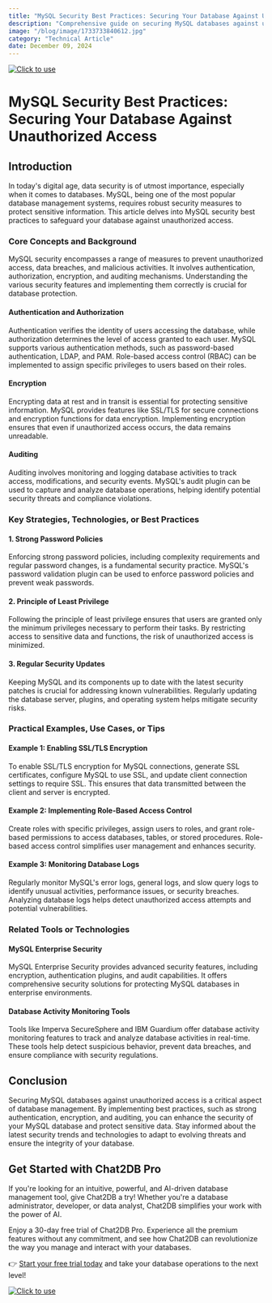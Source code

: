 ```yaml
---
title: "MySQL Security Best Practices: Securing Your Database Against Unauthorized Access"
description: "Comprehensive guide on securing MySQL databases against unauthorized access with best practices and techniques."
image: "/blog/image/1733733840612.jpg"
category: "Technical Article"
date: December 09, 2024
---
```

[![Click to use](/image/blog/bg/chat2db1.png)](https://app.chat2db.ai/)
# MySQL Security Best Practices: Securing Your Database Against Unauthorized Access


<Authors date="December 09, 2024">
  <Author name="Aiden Stone" link="https://chat2db.ai" />
</Authors>

## Introduction

In today's digital age, data security is of utmost importance, especially when it comes to databases. MySQL, being one of the most popular database management systems, requires robust security measures to protect sensitive information. This article delves into MySQL security best practices to safeguard your database against unauthorized access.

### Core Concepts and Background

MySQL security encompasses a range of measures to prevent unauthorized access, data breaches, and malicious activities. It involves authentication, authorization, encryption, and auditing mechanisms. Understanding the various security features and implementing them correctly is crucial for database protection.

#### Authentication and Authorization

Authentication verifies the identity of users accessing the database, while authorization determines the level of access granted to each user. MySQL supports various authentication methods, such as password-based authentication, LDAP, and PAM. Role-based access control (RBAC) can be implemented to assign specific privileges to users based on their roles.

#### Encryption

Encrypting data at rest and in transit is essential for protecting sensitive information. MySQL provides features like SSL/TLS for secure connections and encryption functions for data encryption. Implementing encryption ensures that even if unauthorized access occurs, the data remains unreadable.

#### Auditing

Auditing involves monitoring and logging database activities to track access, modifications, and security events. MySQL's audit plugin can be used to capture and analyze database operations, helping identify potential security threats and compliance violations.

### Key Strategies, Technologies, or Best Practices

#### 1. Strong Password Policies

Enforcing strong password policies, including complexity requirements and regular password changes, is a fundamental security practice. MySQL's password validation plugin can be used to enforce password policies and prevent weak passwords.

#### 2. Principle of Least Privilege

Following the principle of least privilege ensures that users are granted only the minimum privileges necessary to perform their tasks. By restricting access to sensitive data and functions, the risk of unauthorized access is minimized.

#### 3. Regular Security Updates

Keeping MySQL and its components up to date with the latest security patches is crucial for addressing known vulnerabilities. Regularly updating the database server, plugins, and operating system helps mitigate security risks.

### Practical Examples, Use Cases, or Tips

#### Example 1: Enabling SSL/TLS Encryption

To enable SSL/TLS encryption for MySQL connections, generate SSL certificates, configure MySQL to use SSL, and update client connection settings to require SSL. This ensures that data transmitted between the client and server is encrypted.

#### Example 2: Implementing Role-Based Access Control

Create roles with specific privileges, assign users to roles, and grant role-based permissions to access databases, tables, or stored procedures. Role-based access control simplifies user management and enhances security.

#### Example 3: Monitoring Database Logs

Regularly monitor MySQL's error logs, general logs, and slow query logs to identify unusual activities, performance issues, or security breaches. Analyzing database logs helps detect unauthorized access attempts and potential vulnerabilities.

### Related Tools or Technologies

#### MySQL Enterprise Security

MySQL Enterprise Security provides advanced security features, including encryption, authentication plugins, and audit capabilities. It offers comprehensive security solutions for protecting MySQL databases in enterprise environments.

#### Database Activity Monitoring Tools

Tools like Imperva SecureSphere and IBM Guardium offer database activity monitoring features to track and analyze database activities in real-time. These tools help detect suspicious behavior, prevent data breaches, and ensure compliance with security regulations.

## Conclusion

Securing MySQL databases against unauthorized access is a critical aspect of database management. By implementing best practices, such as strong authentication, encryption, and auditing, you can enhance the security of your MySQL database and protect sensitive data. Stay informed about the latest security trends and technologies to adapt to evolving threats and ensure the integrity of your database.

## Get Started with Chat2DB Pro

If you're looking for an intuitive, powerful, and AI-driven database management tool, give Chat2DB a try! Whether you're a database administrator, developer, or data analyst, Chat2DB simplifies your work with the power of AI.

Enjoy a 30-day free trial of Chat2DB Pro. Experience all the premium features without any commitment, and see how Chat2DB can revolutionize the way you manage and interact with your databases.

👉 [Start your free trial today](https://app.chat2db.ai/) and take your database operations to the next level!

[![Click to use](/image/blog/bg/chat2db.jpg)](https://app.chat2db.ai/)